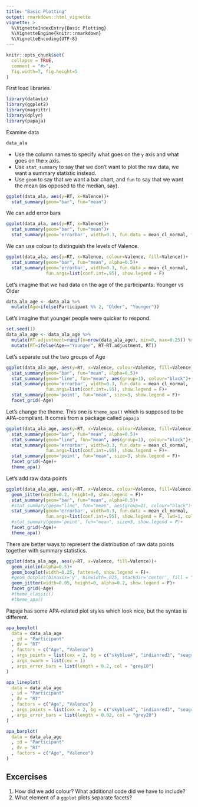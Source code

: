 ```yaml
---
title: "Basic Plotting"
output: rmarkdown::html_vignette
vignette: >
  %\VignetteIndexEntry{Basic Plotting}
  %\VignetteEngine{knitr::rmarkdown}
  %\VignetteEncoding{UTF-8}
---
```


```r
knitr::opts_chunk$set(
  collapse = TRUE,
  comment = "#>",
  fig.width=7, fig.height=5
)
```

First load libraries.

```r
library(dataviz)
library(ggplot2)
library(magrittr)
library(dplyr)
library(papaja)
```

Examine data

```r
data_ala
```

* Use the column names to specify what goes on the `y` axis and what goes on the `x` axis.
* Use `stat_summary` to say that we don't want to plot the raw data, we want a summary statistic instead.
* Use `geom` to say that we want a bar chart, and `fun` to say that we want the mean (as opposed to the median, say). 

```r
ggplot(data_ala, aes(y=RT, x=Valence))+
  stat_summary(geom="bar", fun="mean")
```

We can add error bars

```r
ggplot(data_ala, aes(y=RT, x=Valence))+
  stat_summary(geom="bar", fun="mean")+
  stat_summary(geom='errorbar', width=0.3, fun.data = mean_cl_normal, fun.args=list(conf.int=.95))
```

We can use colour to distinguish the levels of Valence.

```r
ggplot(data_ala, aes(y=RT, x=Valence, colour=Valence, fill=Valence))+
  stat_summary(geom="bar", fun="mean", alpha=0.5)+
  stat_summary(geom='errorbar', width=0.3, fun.data = mean_cl_normal, 
               fun.args=list(conf.int=.95), show.legend = F)
```

Let's imagine that we had data on the age of the participants: Younger vs Older

```r
data_ala_age <- data_ala %>% 
  mutate(Age=ifelse(Participant %% 2, "Older", "Younger"))
```

Let's imagine that younger people were quicker to respond.

```r
set.seed(1)
data_ala_age <- data_ala_age %>% 
  mutate(RT.adjustment=runif(n=nrow(data_ala_age), min=0, max=0.25)) %>% 
  mutate(RT=ifelse(Age=="Younger", RT-RT.adjustment, RT))
```

Let's separate out the two groups of Age

```r
ggplot(data_ala_age, aes(y=RT, x=Valence, colour=Valence, fill=Valence))+
  stat_summary(geom="bar", fun="mean", alpha=0.5)+
  stat_summary(geom="line", fun="mean", aes(group=1), colour="black")+
  stat_summary(geom='errorbar', width=0.3, fun.data = mean_cl_normal, 
               fun.args=list(conf.int=.95), show.legend = F)+
  stat_summary(geom='point', fun="mean", size=3, show.legend = F)+
  facet_grid(~Age)
```

Let's change the theme. This one is `theme_apa()` which is supposed to be APA-compliant. It comes from a package called `papaja`

```r
ggplot(data_ala_age, aes(y=RT, x=Valence, colour=Valence, fill=Valence))+
  stat_summary(geom="bar", fun="mean", alpha=0.5)+
  stat_summary(geom="line", fun="mean", aes(group=1), colour="black")+
  stat_summary(geom='errorbar', width=0.3, fun.data = mean_cl_normal, 
               fun.args=list(conf.int=.95), show.legend = F)+
  stat_summary(geom='point', fun="mean", size=3, show.legend = F)+
  facet_grid(~Age)+
  theme_apa()
```

Let's add raw data points

```r
ggplot(data_ala_age, aes(y=RT, x=Valence, colour=Valence, fill=Valence))+
  geom_jitter(width=0.2, height=0, show.legend = F)+
  stat_summary(geom="bar", fun="mean", alpha=0.5)+
  #stat_summary(geom="line", fun="mean", aes(group=1), colour="black")+
  stat_summary(geom='errorbar', width=0.3, fun.data = mean_cl_normal, 
               fun.args=list(conf.int=.95), show.legend = F, lwd=1, color='grey50')+
  #stat_summary(geom='point', fun="mean", size=3, show.legend = F)+
  facet_grid(~Age)+
  theme_apa()
```

There are better ways to represent the distribution of raw data points together with summary statistics.

```r
ggplot(data_ala_age, aes(y=RT, x=Valence, fill=Valence))+
  geom_violin(alpha=0.5)+
  geom_boxplot(width=0.25, fatten=0, show.legend = F)+
  #geom_dotplot(binaxis='y', binwidth=.025, stackdir='center', fill = "grey", dotsize=0.5, position=position_dodge(0.75)) +
  geom_jitter(width=0.05, height=0, alpha=0.2, show.legend = F)+
  facet_grid(~Age)
  #theme_classic()
  #theme_apa()
```



Papaja has some APA-related plot styles which look nice, but the syntax is different.

```r
apa_beeplot(
  data = data_ala_age
  , id = "Participant"
  , dv = "RT"
  , factors = c("Age", "Valence")
  , args_points = list(cex = 2, bg = c("skyblue4", "indianred3", "seagreen4"), col = "white")
  , args_swarm = list(cex = 1)
  , args_error_bars = list(length = 0.2, col = "grey10")
)

apa_lineplot(
  data = data_ala_age
  , id = "Participant"
  , dv = "RT"
  , factors = c("Age", "Valence")
  , args_points = list(cex = 2, bg = c("skyblue4", "indianred3", "seagreen4"), col = "white")
  , args_error_bars = list(length = 0.02, col = "grey20")
)

apa_barplot(
  data = data_ala_age
  , id = "Participant"
  , dv = "RT"
  , factors = c("Age", "Valence")
)
```

## Excercises

1. How did we add colour? What additional code did we have to include?
1. What element of a `ggplot` plots separate facets?
